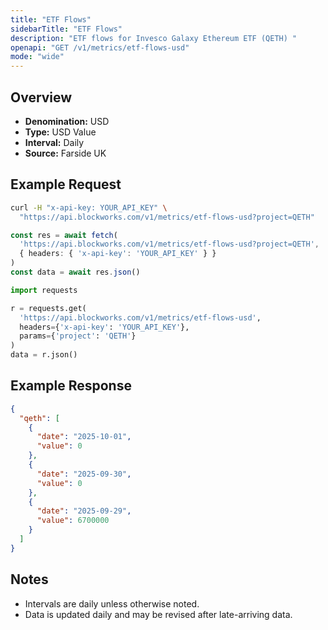 ```yaml
---
title: "ETF Flows"
sidebarTitle: "ETF Flows"
description: "ETF flows for Invesco Galaxy Ethereum ETF (QETH) "
openapi: "GET /v1/metrics/etf-flows-usd"
mode: "wide"
---
```


## Overview

- **Denomination:** USD
- **Type:** USD Value
- **Interval:** Daily
- **Source:** Farside UK

## Example Request

<CodeGroup>

```bash cURL
curl -H "x-api-key: YOUR_API_KEY" \
  "https://api.blockworks.com/v1/metrics/etf-flows-usd?project=QETH"
```

```typescript TypeScript
const res = await fetch(
  'https://api.blockworks.com/v1/metrics/etf-flows-usd?project=QETH',
  { headers: { 'x-api-key': 'YOUR_API_KEY' } }
)
const data = await res.json()
```

```python Python
import requests

r = requests.get(
  'https://api.blockworks.com/v1/metrics/etf-flows-usd',
  headers={'x-api-key': 'YOUR_API_KEY'},
  params={'project': 'QETH'}
)
data = r.json()
```

</CodeGroup>

## Example Response

```json
{
  "qeth": [
    {
      "date": "2025-10-01",
      "value": 0
    },
    {
      "date": "2025-09-30",
      "value": 0
    },
    {
      "date": "2025-09-29",
      "value": 6700000
    }
  ]
}
```

## Notes
- Intervals are daily unless otherwise noted.
- Data is updated daily and may be revised after late-arriving data.